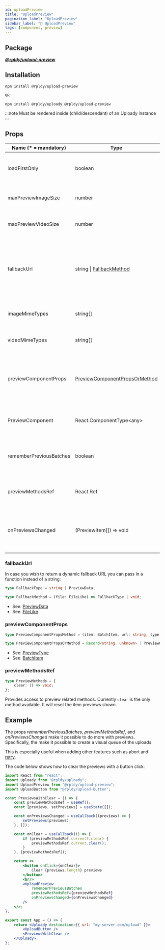 ```yaml
---
id: uploadPreview
title: "UploadPreview"
pagination_label: "UploadPreview"
sidebar_label: "🧩 UploadPreview"
tags: [component, preview]
---
```


## Package

**_[@rpldy/upload-preview](../../packages/rpldy-upload-preview)_**

## Installation

```bash npm2yarn
npm install @rpldy/upload-preview

OR

npm install @rpldy/uploady @rpldy/upload-preview
```

:::note
Must be rendered inside (child/descendant) of an Uploady instance
:::

## Props

| Name (* = mandatory) | Type          | Default       | Description |
| --------------       | ------------- | ------------- | -------------|
| loadFirstOnly        | boolean       | false         | load preview only for the first item in a batch|
| maxPreviewImageSize  | number        | 2e+7          | maximum size of image to preview|
| maxPreviewVideoSize  | number        | 1e+8          | maximum size of video to preview|
| fallbackUrl          | string &#124; [FallbackMethod](#fallbackurl) | undefined | static URL or function that returns fallback in case failed to load preview or when file over max size|
| imageMimeTypes       | string[]      | [see list](../../packages/rpldy-upload-preview#supported-image-types) | image mime types to load preview for |
| videoMimeTypes       | string[]      | [see list](../../packages/rpldy-upload-preview#supported-video-types) | video mime types to load preview for |
| previewComponentProps | [PreviewComponentPropsOrMethod](#previewcomponentprops) | undefined | object or function to generate object as additional props for the preview component|
| PreviewComponent      | React.ComponentType&lt;any&gt; | img &#124; video | The component that will show the preview|
| rememberPreviousBatches | boolean | false | show previous batches' previews as opposed to just the last |
| previewMethodsRef     | React Ref   | undefined | ref will be set with preview helper [methods](#previewmethodsref)|
| onPreviewsChanged     | (PreviewItem[]) => void | undefined | callback will be called whenever preview items array changes|


### fallbackUrl

In case you wish to return a dynamic fallback URL you can pass in a function instead of a string:

```typescript
type FallbackType = string | PreviewData;

type FallbackMethod = (file: FileLike) => FallbackType | void;
```

- See: [PreviewData](../types#previewdata)
- See: [FileLike](../entities#filelike)


### previewComponentProps

```typescript
type PreviewComponentPropsMethod = (item: BatchItem, url: string, type: PreviewType) => Record<string, unknown>;

type PreviewComponentPropsOrMethod = Record<string, unknown> | PreviewComponentPropsMethod;
```

- See: [PreviewType](../constants#previewTypes)
- See: [BatchItem](../entities#batchitem)


### previewMethodsRef

```typescript
type PreviewMethods = {
    clear: () => void;
};
```

Provides access to preview related methods. Currently `clear` is the only method available.
It will reset the item previews shown.

## Example

The props _rememberPreviousBatches_, _previewMethodsRef_, and _onPreviewsChanged_ make it possible to do more with previews.
Specifically, the make it possible to create a visual queue of the uploads.

This is especially useful when adding other features such as abort and [retry](../../packages/rpldy-retry-hooks).

The code below shows how to clear the previews with a button click:

```jsx title="advanced example"
import React from "react";
import Uploady from "@rpldy/uploady";
import UploadPreview from "@rpldy/upload-preview";
import UploadButton from "@rpldy/upload-button";

const PreviewsWithClear = () => {
	const previewMethodsRef = useRef();
	const [previews, setPreviews] = useState([]);

	const onPreviewsChanged = useCallback((previews) => {
		setPreviews(previews);
	}, []);

	const onClear = useCallback(() => {
		if (previewMethodsRef.current?.clear) {
			previewMethodsRef.current.clear();
		}
	}, [previewMethodsRef]);

	return <>
		<button onClick={onClear}>
            Clear {previews.length} previews
        </button>
		<br/>
        <UploadPreview
            rememberPreviousBatches
            previewMethodsRef={previewMethodsRef}
            onPreviewsChanged={onPreviewsChanged}
        />
	</>;
};

export const App = () => {
	return <Uploady destination={{ url: "my-server.com/upload" }}>
		<UploadButton />
		<PreviewsWithClear />
	</Uploady>;
};

```
